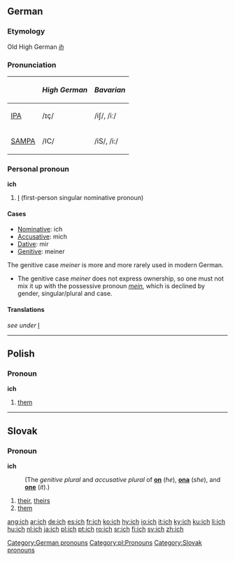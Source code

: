 {{see|Ich}}
==German==

===Etymology===
Old High German ''[[ih]]''
===Pronunciation===
{| border=1 cellpadding=5
! !! ''High German'' !! ''Bavarian''
|-
| [[w:IPA|IPA]] ||  /ɪç/ || /iʃ/, /iː/
|-
| [[w:SAMPA|SAMPA]] || /IC/ || /iS/, /i:/
|}

===Personal pronoun===
'''ich'''
#[[I]] (first-person singular nominative pronoun)

====Cases====
*[[Nominative]]: ich
*[[Accusative]]: mich
*[[Dative]]: mir
*[[Genitive]]: meiner

The genitive case ''meiner'' is more and more rarely used in modern German.
*The genitive case ''meiner'' does not express ownership, so one must not mix it up with the possessive pronoun ''[[mein]]'', which is declined by gender, singular/plural and case.

====Translations====
''see under'' [[I#Personal pronoun|I]]

[[Category:German pronouns]]


----

==Polish==
===Pronoun===
'''ich'''

#[[them]]

[[Category:pl:Pronouns]]


----

==Slovak==
===Pronoun===
'''ich'''

:(The ''genitive plural'' and ''accusative plural'' of '''[[on#Slovak|on]]''' (''he''), '''[[ona#Slovak|ona]]''' (''she''), and '''[[ono#Slovak|one]]''' (''it'').)

# [[their]], [[theirs]]
# [[them]]

[[Category:Slovak pronouns]]

[[ang:ich]]
[[ar:ich]]
[[de:ich]]
[[es:ich]]
[[fr:ich]]
[[ko:ich]]
[[hy:ich]]
[[io:ich]]
[[it:ich]]
[[ky:ich]]
[[ku:ich]]
[[li:ich]]
[[hu:ich]]
[[nl:ich]]
[[ja:ich]]
[[pl:ich]]
[[pt:ich]]
[[ro:ich]]
[[sr:ich]]
[[fi:ich]]
[[sv:ich]]
[[zh:ich]]
